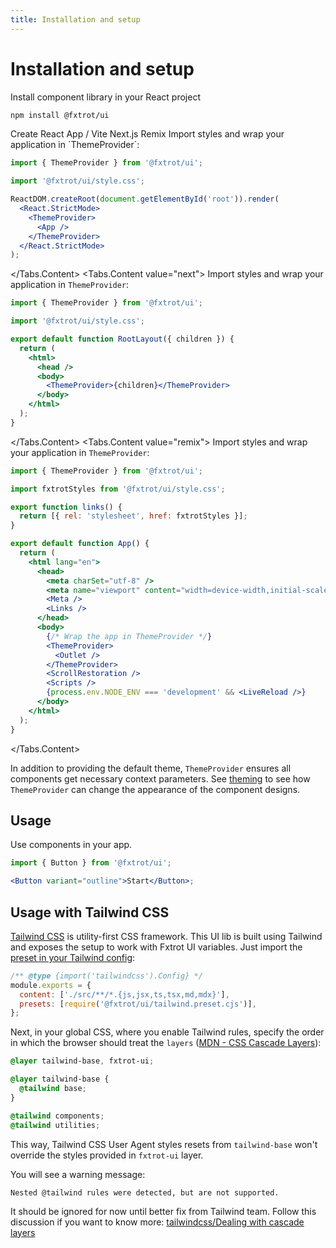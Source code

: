 ```yaml
---
title: Installation and setup
---
```


# Installation and setup

Install component library in your React project

```bash
npm install @fxtrot/ui
```

<Tabs defaultValue="cra" className="mt-8">
  <Tabs.List>
    <Tabs.Trigger value="cra">Create React App / Vite</Tabs.Trigger>
    <Tabs.Trigger value="next">Next.js</Tabs.Trigger>
    <Tabs.Trigger value="remix">Remix</Tabs.Trigger>
  </Tabs.List>
  <Tabs.Content value="cra">
Import styles and wrap your application in `ThemeProvider`:

```jsx filename="src/index.jsx"
import { ThemeProvider } from '@fxtrot/ui';

import '@fxtrot/ui/style.css';

ReactDOM.createRoot(document.getElementById('root')).render(
  <React.StrictMode>
    <ThemeProvider>
      <App />
    </ThemeProvider>
  </React.StrictMode>
);
```

  </Tabs.Content>
  <Tabs.Content value="next">
    Import styles and wrap your application in `ThemeProvider`:

```jsx filename="app/layout.tsx"
import { ThemeProvider } from '@fxtrot/ui';

import '@fxtrot/ui/style.css';

export default function RootLayout({ children }) {
  return (
    <html>
      <head />
      <body>
        <ThemeProvider>{children}</ThemeProvider>
      </body>
    </html>
  );
}
```

  </Tabs.Content>
  <Tabs.Content value="remix">
    Import styles and wrap your application in `ThemeProvider`:

```jsx filename="app/root.tsx"
import { ThemeProvider } from '@fxtrot/ui';

import fxtrotStyles from '@fxtrot/ui/style.css';

export function links() {
  return [{ rel: 'stylesheet', href: fxtrotStyles }];
}

export default function App() {
  return (
    <html lang="en">
      <head>
        <meta charSet="utf-8" />
        <meta name="viewport" content="width=device-width,initial-scale=1" />
        <Meta />
        <Links />
      </head>
      <body>
        {/* Wrap the app in ThemeProvider */}
        <ThemeProvider>
          <Outlet />
        </ThemeProvider>
        <ScrollRestoration />
        <Scripts />
        {process.env.NODE_ENV === 'development' && <LiveReload />}
      </body>
    </html>
  );
}
```

  </Tabs.Content>
</Tabs>

In addition to providing the default theme, `ThemeProvider` ensures all components get necessary context parameters. See [theming](/theming) to see how `ThemeProvider` can change the appearance of the component designs.

## Usage

Use components in your app.

```jsx
import { Button } from '@fxtrot/ui';

<Button variant="outline">Start</Button>;
```

## Usage with Tailwind CSS

[Tailwind CSS](https://tailwindcss.com/) is utility-first CSS framework. This UI lib is built using Tailwind and exposes the setup to work with Fxtrot UI variables.
Just import the [preset in your Tailwind config](https://tailwindcss.com/docs/presets):

```js filename="tailwind.config.cjs"
/** @type {import('tailwindcss').Config} */
module.exports = {
  content: ['./src/**/*.{js,jsx,ts,tsx,md,mdx}'],
  presets: [require('@fxtrot/ui/tailwind.preset.cjs')],
};
```

Next, in your global CSS, where you enable Tailwind rules, specify the order in which the browser should treat the `layers` ([MDN - CSS Cascade Layers](https://developer.mozilla.org/en-US/docs/Web/CSS/@layer)):

```css filename="globals.css"
@layer tailwind-base, fxtrot-ui;

@layer tailwind-base {
  @tailwind base;
}

@tailwind components;
@tailwind utilities;
```

This way, Tailwind CSS User Agent styles resets from `tailwind-base` won't override the styles provided in `fxtrot-ui` layer.

You will see a warning message:

```
Nested @tailwind rules were detected, but are not supported.
```

It should be ignored for now until better fix from Tailwind team. Follow this discussion if you want to know more: [tailwindcss/Dealing with cascade layers](https://github.com/tailwindlabs/tailwindcss/discussions/6694)
